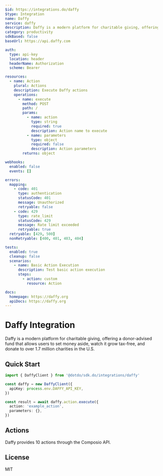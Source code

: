 ```yaml
---
$id: https://integrations.do/daffy
$type: Integration
name: Daffy
service: daffy
description: Daffy is a modern platform for charitable giving, offering a donor-advised fund that allows users to set money aside, watch it grow tax-free, and donate to over 1.7 million charities in the U.S.
category: productivity
sdkBased: false
baseUrl: https://api.daffy.com

auth:
  type: api-key
  location: header
  headerName: Authorization
  scheme: Bearer

resources:
  - name: Action
    plural: Actions
    description: Execute Daffy actions
    operations:
      - name: execute
        method: POST
        path: /
        params:
          - name: action
            type: string
            required: true
            description: Action name to execute
          - name: parameters
            type: object
            required: false
            description: Action parameters
        returns: object

webhooks:
  enabled: false
  events: []

errors:
  mapping:
    - code: 401
      type: authentication
      statusCode: 401
      message: Unauthorized
      retryable: false
    - code: 429
      type: rate_limit
      statusCode: 429
      message: Rate limit exceeded
      retryable: true
  retryable: [429, 500]
  nonRetryable: [400, 401, 403, 404]

tests:
  enabled: true
  cleanup: false
  scenarios:
    - name: Basic Action Execution
      description: Test basic action execution
      steps:
        - action: custom
          resource: Action

docs:
  homepage: https://daffy.org
  apiDocs: https://daffy.org
---
```


# Daffy Integration

Daffy is a modern platform for charitable giving, offering a donor-advised fund that allows users to set money aside, watch it grow tax-free, and donate to over 1.7 million charities in the U.S.

## Quick Start

```typescript
import { DaffyClient } from '@dotdo/sdk.do/integrations/daffy'

const daffy = new DaffyClient({
  apiKey: process.env.DAFFY_API_KEY,
})

const result = await daffy.action.execute({
  action: 'example_action',
  parameters: {},
})
```

## Actions

Daffy provides 10 actions through the Composio API.

## License

MIT
